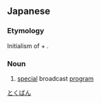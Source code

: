 ==Japanese==
{{ja-kanjitab|とく|ばん|yomi=o}}

===Etymology===
Initialism of {{l/ja|特別}} + {{l/ja|番組}}.

===Noun===
{{ja-noun|とくばん}}

# [[special]] broadcast [[program]]

[[Category:Japanese initialisms|とくばん]]